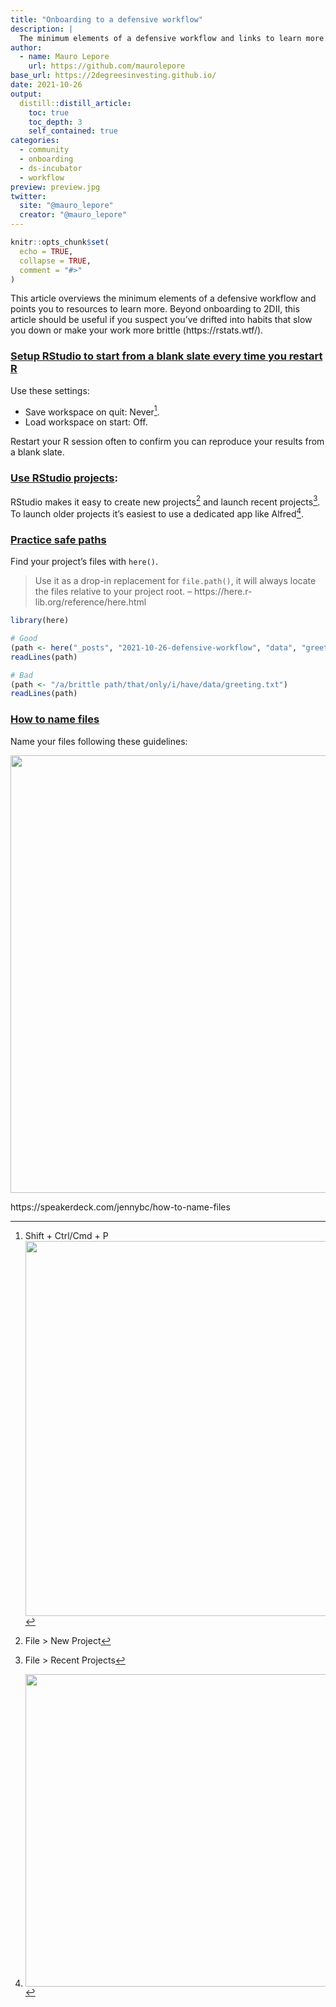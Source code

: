 ```yaml
---
title: "Onboarding to a defensive workflow"
description: |
  The minimum elements of a defensive workflow and links to learn more.
author:
  - name: Mauro Lepore
    url: https://github.com/maurolepore
base_url: https://2degreesinvesting.github.io/
date: 2021-10-26
output: 
  distill::distill_article:
    toc: true
    toc_depth: 3
    self_contained: true
categories:
  - community
  - onboarding
  - ds-incubator
  - workflow
preview: preview.jpg
twitter:
  site: "@mauro_lepore"
  creator: "@mauro_lepore"
---
```


```r
knitr::opts_chunk$set(
  echo = TRUE,
  collapse = TRUE,
  comment = "#>"
)
```

This article overviews the minimum elements of a defensive workflow and points
you to resources to learn more. Beyond onboarding to 2DII, this article should
be useful if you suspect you've drifted into habits that slow you down or make
your work more brittle (https://rstats.wtf/).

### [Setup RStudio to start from a blank slate every time you restart R](https://rstats.wtf/save-source.html)

Use these settings:

* Save workspace on quit: Never[^1].
* Load workspace on start: Off.

[^1]: Shift + Ctrl/Cmd + P
<img src=https://i.imgur.com/s1syyku.png width = 600>

Restart your R session often to confirm you can reproduce your results from a
blank slate.

### [Use RStudio projects](https://rstats.wtf/project-oriented-workflow.html#rstudio-projects):

RStudio makes it easy to create new projects[^2] and launch recent projects[^3].
To launch older projects it's easiest to use a dedicated app like Alfred[^4].

[^2]: File > New Project
[^3]: File > Recent Projects
[^4]: <img src=https://i.imgur.com/2TwTbpy.png width=500>

### [Practice safe paths](https://rstats.wtf/safe-paths.html)

Find your project's files with `here()`.

> Use it as a drop-in replacement for `file.path()`, it will always locate the
files relative to your project root.
-- https://here.r-lib.org/reference/here.html

```r
library(here)

# Good
(path <- here("_posts", "2021-10-26-defensive-workflow", "data", "greeting.txt"))
readLines(path)

# Bad
(path <- "/a/brittle path/that/only/i/have/data/greeting.txt")
readLines(path)
```

### [How to name files](https://rstats.wtf/how-to-name-files.html)

Name your files following these guidelines:

<img src=https://i.imgur.com/Lo7JFxc.png width=700>

https://speakerdeck.com/jennybc/how-to-name-files
